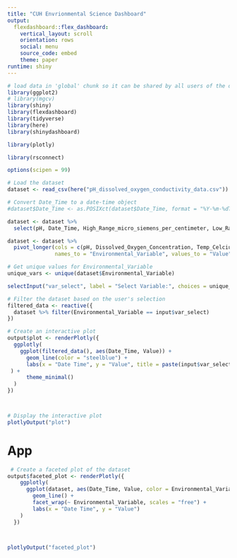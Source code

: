```yaml
---
title: "CUH Envrionmental Science Dashboard"
output: 
  flexdashboard::flex_dashboard:
    vertical_layout: scroll
    orientation: rows
    social: menu
    source_code: embed
    theme: paper
runtime: shiny
---
```


```r
# load data in 'global' chunk so it can be shared by all users of the dashboard
library(ggplot2)
# library(mgcv)
library(shiny)
library(flexdashboard)
library(tidyverse)
library(here)
library(shinydashboard)

library(plotly)

library(rsconnect)

options(scipen = 99)
```



```r

# Load the dataset
dataset <- read_csv(here("pH_dissolved_oxygen_conductivity_data.csv"))

# Convert Date_Time to a date-time object
#dataset$Date_Time <- as.POSIXct(dataset$Date_Time, format = "%Y-%m-%dT%H:%M:%SZ")

dataset <- dataset %>% 
  select(pH, Date_Time, High_Range_micro_siemens_per_centimeter, Low_Range_micro_siemens_per_centimeter, Dissolved_Oxygen_Concentration, Temp_Celcius)

dataset <- dataset %>% 
  pivot_longer(cols = c(pH, Dissolved_Oxygen_Concentration, Temp_Celcius, High_Range_micro_siemens_per_centimeter,Low_Range_micro_siemens_per_centimeter ),
               names_to = "Environmental_Variable", values_to = "Value")

# Get unique values for Environmental_Variable
unique_vars <- unique(dataset$Environmental_Variable)


```

```r
selectInput("var_select", label = "Select Variable:", choices = unique_vars)


```


```r
# Filter the dataset based on the user's selection
filtered_data <- reactive({
  dataset %>% filter(Environmental_Variable == input$var_select)
})

# Create an interactive plot
output$plot <- renderPlotly({
  ggplotly(
    ggplot(filtered_data(), aes(Date_Time, Value)) +
      geom_line(color = "steelblue") +
      labs(x = "Date Time", y = "Value", title = paste(input$var_select, "Kalauhahihai, October - November 2022"),
 ) +
      theme_minimal()
  )
})



# Display the interactive plot
plotlyOutput("plot")


```


App
=======================================================================



```r

 # Create a faceted plot of the dataset
output$faceted_plot <- renderPlotly({
    ggplotly(
      ggplot(dataset, aes(Date_Time, Value, color = Environmental_Variable)) +
        geom_line() +
        facet_wrap(~ Environmental_Variable, scales = "free") +
        labs(x = "Date Time", y = "Value")
    ) 
  })
  


plotlyOutput("faceted_plot")


```





